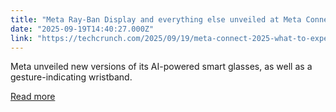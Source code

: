 ```yaml
---
title: "Meta Ray-Ban Display and everything else unveiled at Meta Connect 2025"
date: "2025-09-19T14:40:27.000Z"
link: "https://techcrunch.com/2025/09/19/meta-connect-2025-what-to-expect-and-how-to-watch/"
---
```


Meta unveiled new versions of its AI-powered smart glasses, as well as a gesture-indicating wristband.

[Read more](https://techcrunch.com/2025/09/19/meta-connect-2025-what-to-expect-and-how-to-watch/)
